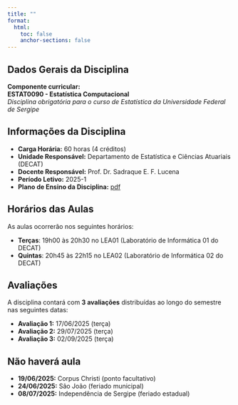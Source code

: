 ```yaml
---
title: ""
format:
  html:
    toc: false
    anchor-sections: false
---
```


## Dados Gerais da Disciplina

**Componente curricular:**  
**ESTAT0090 - Estatística Computacional**  
*Disciplina obrigatória para o curso de Estatística da Universidade Federal de Sergipe*


## Informações da Disciplina

- **Carga Horária:** 60 horas (4 créditos)
- **Unidade Responsável:** Departamento de Estatística e Ciências Atuariais (DECAT)
- **Docente Responsável:** Prof. Dr. Sadraque E. F. Lucena
- **Período Letivo:** 2025-1
- **Plano de Ensino da Disciplina:**  [pdf](/PDF_slides/plano_de_ensino_estatistica_computacional.pdf){target="_blank"}


## Horários das Aulas

As aulas ocorrerão nos seguintes horários:

- **Terças**: 19h00 às 20h30 no LEA01 (Laboratório de Informática 01 do DECAT)
- **Quintas**: 20h45 às 22h15 no LEA02 (Laboratório de Informática 02 do DECAT)




## Avaliações

A disciplina contará com **3 avaliações** distribuídas ao longo do semestre nas seguintes datas:

- **Avaliação 1:** 17/06/2025 (terça)
- **Avaliação 2:** 29/07/2025 (terça)
- **Avaliação 3:** 02/09/2025 (terça)


## Não haverá aula

- **19/06/2025:** Corpus Christi (ponto facultativo)
- **24/06/2025:** Sâo João (feriado municipal)
- **08/07/2025:** Independência de Sergipe (feriado estadual)